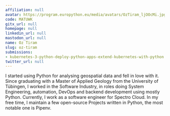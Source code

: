 ```yaml
---
affiliation: null
avatar: https://program.europython.eu/media/avatars/OzTiram_ljOOcMi.jpg
code: MATUWK
gitx_url: null
homepage: null
linkedin_url: null
mastodon_url: null
name: Oz Tiram
slug: oz-tiram
submissions:
- kubernetes-3-python-deploy-python-apps-extend-kubernetes-with-python
twitter_url: null
---
```


I started using Python for analysing geospatial data and fell in love with it. Since graduating with a Master of Applied Geology from the University of Tübingen, I worked in the Software Industry, in roles doing System Engineering, automation, DevOps and backend development using mostly Python.
Currently, I work as a software engineer for Spectro Cloud.
In my free time, I maintain a few open-source Projects written in Python, the most notable one is Pipenv.
